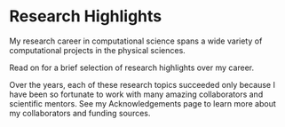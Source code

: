 # Research Highlights

My research career in computational science spans a wide variety of
computational projects in the physical sciences.

Read on for a brief selection of research highlights over my career.

Over the years, each of these research topics succeeded only because I have
been so fortunate to work with many amazing collaborators and scientific
mentors. See my Acknowledgements page to learn more about my collaborators and
funding sources.
